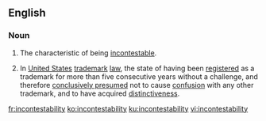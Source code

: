 ==English==
===Noun===
{{en-noun|incontestabilities}}
# The characteristic of being [[incontestable]].
# {{context|legal|lang=en}} In [[United States]] [[trademark]] [[law]], the state of having been [[registered]] as a trademark for more than five consecutive years without a challenge, and therefore [[conclusively presumed]] not to cause [[confusion]] with any other trademark, and to have acquired [[distinctiveness]].

[[fr:incontestability]]
[[ko:incontestability]]
[[ku:incontestability]]
[[vi:incontestability]]